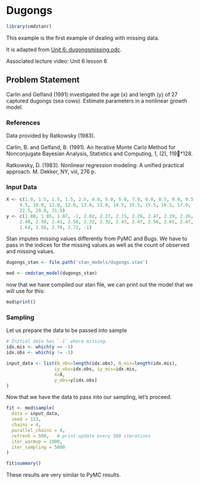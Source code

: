 # Dugongs {.unnumbered}

```r
library(cmdstanr)
```

This example is the first example of dealing with missing data.

It is adapted from [Unit 6: dugongsmissing.odc](../odc_files/unit6/dugongsmissing.odc).

Associated lecture video: Unit 6 lesson 6

## Problem Statement

Carlin and Gelfand (1991) investigated the age (x) and length (y) of 27 captured dugongs (sea cows). Estimate parameters in a nonlinear growth model.

### References

Data provided by Ratkowsky (1983).

Carlin, B. and Gelfand, B. (1991). An Iterative Monte Carlo Method for Nonconjugate Bayesian Analysis, Statistics and Computing, 1, (2), 119†128.

Ratkowsky, D. (1983). Nonlinear regression modeling: A unified practical approach. M. Dekker, NY, viii, 276 p.

### Input Data

```r
X <- c(1.0, 1.5, 1.5, 1.5, 2.5, 4.0, 5.0, 5.0, 7.0, 8.0, 8.5, 9.0, 9.5, 
     9.5, 10.0, 12.0, 12.0, 13.0, 13.0, 14.5, 15.5, 15.5, 16.5, 17.0,
     22.5, 29.0, 31.5)
y <- c(1.80, 1.85, 1.87, -1, 2.02, 2.27, 2.15, 2.26, 2.47, 2.19, 2.26,
     2.40, 2.39, 2.41, 2.50, 2.32, 2.32, 2.43, 2.47, 2.56, 2.65, 2.47,
     2.64, 2.56, 2.70, 2.72, -1)
```

Stan imputes missing values differently from PyMC and Bugs. We have to pass in the indices for the missing values as well as the count of observed and missing values.

```r
dugongs_stan <- file.path('stan_models/dugongs.stan')
```

```r
mod <- cmdstan_model(dugongs_stan)
```

now that we have compiled our stan file, we can print out the model that we will use for this:

```r
mod$print()
```

### Sampling

Let us prepare the data to be passed into sample

```r
# Initial data has `-1` where missing.
idx.mis <- which(y == -1)
idx.obs <- which(y != -1)

input_data <- list(N_obs=length(idx.obs), N_mis=length(idx.mis),
                  iy_obs=idx.obs, iy_mis=idx.mis,
                  X=X,
                  y_obs=y[idx.obs]
)
```

Now that we have the data to pass into our sampling, let's proceed.

```r
fit <- mod$sample(
  data = input_data,
  seed = 123,
  chains = 4,
  parallel_chains = 4,
  refresh = 500,   # print update every 500 iterations
  iter_warmup = 1000,
  iter_sampling = 5000
)
```

```r
fit$summary()
```

These results are very similar to PyMC results.
